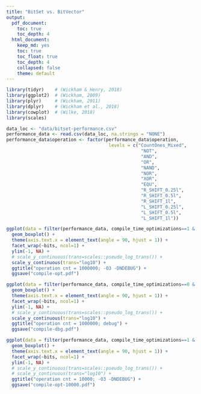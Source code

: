 ```yaml
---
title: "BitSet vs. BitVector"
output: 
  pdf_document:
    toc: true
    toc_depth: 4
  html_document: 
    keep_md: yes
    toc: true
    toc_float: true
    toc_depth: 4
    collapsed: false
    theme: default
---
```


```r
library(tidyr)    # (Wickham & Henry, 2018)
library(ggplot2)  # (Wickham, 2009)
library(plyr)     # (Wickham, 2011)
library(dplyr)    # (Wickham et al., 2018)
library(cowplot)  # (Wilke, 2018)
library(scales)
```

```r
data_loc <- "data/bitset-performance.csv"
performance_data <- read.csv(data_loc, na.strings = "NONE")
performance_data$operation <- factor(performance_data$operation, 
                                      levels = c("CountOnes_Mixed",
                                                  "NOT",
                                                  "AND",
                                                  "OR",
                                                  "NAND",
                                                  "NOR",
                                                  "XOR",
                                                  "EQU",
                                                  "R_SHIFT_0.25l",
                                                  "R_SHIFT_0.5l",
                                                  "R_SHIFT_1l",
                                                  "L_SHIFT_0.25l",
                                                  "L_SHIFT_0.5l",
                                                  "L_SHIFT_1l"))


```

```r
ggplot(data = filter(performance_data, compile_time_optimizations==1 & iterations==1000000), aes(x=operation, y=time, color=treatment)) +
  geom_boxplot() +
  theme(axis.text.x = element_text(angle = 90, hjust = 1)) +
  facet_wrap(~bits, ncol=1) +
  ylim(-1, NA) +
  # scale_y_continuous(trans=scales::pseudo_log_trans()) +
  scale_y_continuous(trans="log10") +
  ggtitle("operation cnt = 1000000; -O3 -DNDEBUG") +
  ggsave("compile-opt.pdf")
```
```r
ggplot(data = filter(performance_data, compile_time_optimizations==0 & iterations==1000000), aes(x=operation, y=time, color=treatment)) +
  geom_boxplot() +
  theme(axis.text.x = element_text(angle = 90, hjust = 1)) +
  facet_wrap(~bits, ncol=1) +
  ylim(-1, NA) +
  # scale_y_continuous(trans=scales::pseudo_log_trans()) +
  scale_y_continuous(trans="log10") +
  ggtitle("operation cnt = 1000000; debug") +
  ggsave("compile-dbg.pdf")
```

```r
ggplot(data = filter(performance_data, compile_time_optimizations==1 & iterations==10000), aes(x=operation, y=time, color=treatment)) +
  geom_boxplot() +
  theme(axis.text.x = element_text(angle = 90, hjust = 1)) +
  facet_wrap(~bits, ncol=1) +
  ylim(-1, NA) +
  # scale_y_continuous(trans=scales::pseudo_log_trans()) +
  # scale_y_continuous(trans="log10") +
  ggtitle("operation cnt = 10000; -O3 -DNDEBUG") +
  ggsave("compile-opt-10000.pdf")
```
